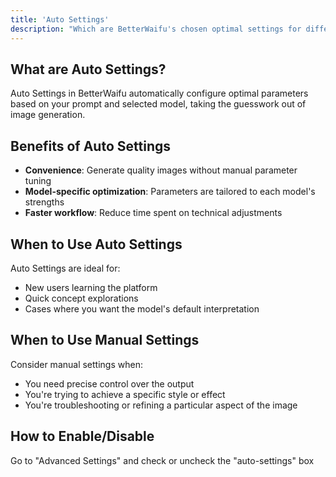 ```yaml
---
title: 'Auto Settings'
description: "Which are BetterWaifu's chosen optimal settings for different models?"
---
```


## What are Auto Settings?

Auto Settings in BetterWaifu automatically configure optimal parameters based on your prompt and selected model, taking the guesswork out of image generation.

## Benefits of Auto Settings

- **Convenience**: Generate quality images without manual parameter tuning
- **Model-specific optimization**: Parameters are tailored to each model's strengths
- **Faster workflow**: Reduce time spent on technical adjustments

## When to Use Auto Settings

Auto Settings are ideal for:
- New users learning the platform
- Quick concept explorations
- Cases where you want the model's default interpretation

## When to Use Manual Settings

Consider manual settings when:
- You need precise control over the output
- You're trying to achieve a specific style or effect
- You're troubleshooting or refining a particular aspect of the image

## How to Enable/Disable

 Go to "Advanced Settings" and check or uncheck the "auto-settings" box